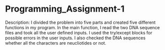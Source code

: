 # Programming_Assignment-1
Description:
I divided the problem into five parts and created five different functions in my program.
In the main function, I read the two DNA sequence files and took all the user defined inputs. I used the try/except blocks for possible errors in the user inputs. I also checked the DNA sequences whether all the characters are neucliotides or not. 
